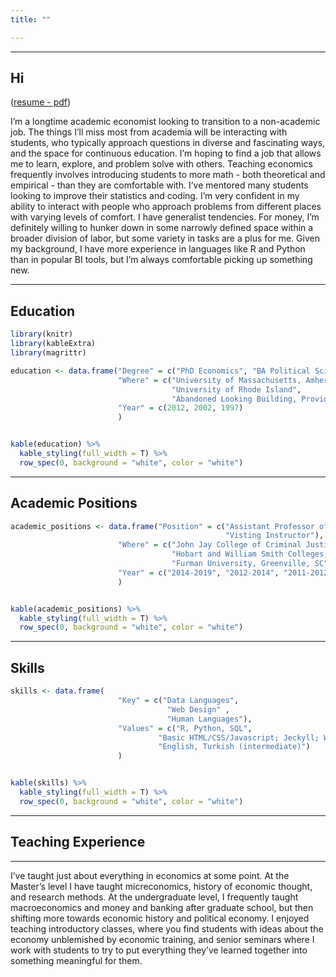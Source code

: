 ```yaml
---
title: ""

---
```

---



## Hi


([resume - pdf](pdfs/rebello_res.pdf))

I'm a longtime academic economist looking to transition to a non-academic job. The things I'll miss most from academia will be interacting with students, who typically approach questions in diverse and fascinating ways, and the space for continuous education. I'm hoping to find a job that allows me to learn, explore, and problem solve with others. Teaching economics frequently involves introducing students to more math - both theoretical and empirical - than they are comfortable with. I've mentored many students looking to improve their statistics and coding. I'm very confident in my ability to interact with people who approach problems from different places with varying levels of comfort. I have generalist tendencies. For money, I'm definitely willing to hunker down in some narrowly defined space within a broader division of labor, but some variety in tasks are a plus for me. Given my background, I have more experience in languages like R and Python than in popular BI tools, but I'm always comfortable picking up something new.

---

## Education

```r
library(knitr)
library(kableExtra)
library(magrittr)

education <- data.frame("Degree" = c("PhD Economics", "BA Political Science", "GED"),
                        "Where" = c("University of Massachusetts, Amherst",
                                    "University of Rhode Island",
                                    "Abandoned Looking Building, Providence, RI"),
                        "Year" = c(2012, 2002, 1997)
                        )


kable(education) %>% 
  kable_styling(full_width = T) %>%
  row_spec(0, background = "white", color = "white")

```

---


## Academic Positions

```r
academic_positions <- data.frame("Position" = c("Assistant Professor of Economics", "Assistant Professor of Economics",
                                                "Visting Instructor"),
                        "Where" = c("John Jay College of Criminal Justice, CUNY",
                                    "Hobart and William Smith Colleges, Geneva, NY",
                                    "Furman University, Greenville, SC"),
                        "Year" = c("2014-2019", "2012-2014", "2011-2012")
                        )


kable(academic_positions) %>% 
  kable_styling(full_width = T) %>%
  row_spec(0, background = "white", color = "white")

```


---

## Skills

```r
skills <- data.frame(
                        "Key" = c("Data Languages",
                                   "Web Design" ,
                                   "Human Languages"),
                        "Values" = c("R, Python, SQL",
                                 "Basic HTML/CSS/Javascript; Jeckyll; Wordpress; Familiarity with Django",
                                 "English, Turkish (intermediate)")
                        )


kable(skills) %>% 
  kable_styling(full_width = T) %>%
  row_spec(0, background = "white", color = "white")

```


---

## Teaching Experience

---

I've taught just about everything in economics at some point. At the Master's level I have taught micreconomics, history of economic thought, and research methods. At the undergraduate level, I frequently taught macroeconomics and money and banking after graduate school, but then shifting more towards economic history and political economy. I enjoyed teaching introductory classes, where you find students with ideas about the economy unblemished by economic training, and senior seminars where I work with students to try to put everything they've learned together into something meaningful for them.




